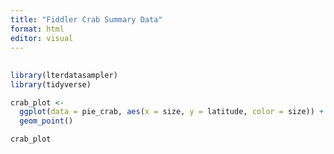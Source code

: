 ```yaml
---
title: "Fiddler Crab Summary Data"
format: html
editor: visual
---
```


## 

```r
library(lterdatasampler)
library(tidyverse)
```

```r
crab_plot <- 
  ggplot(data = pie_crab, aes(x = size, y = latitude, color = size)) +
  geom_point()

crab_plot
```
